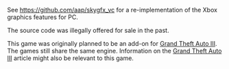 {{Game}}
See https://github.com/aap/skygfx_vc for a re-implementation of the Xbox graphics features for PC.

The source code was illegally offered for sale in the past.

This game was originally planned to be an add-on for [[Grand Theft Auto III]]. The games still share the same engine.
Information on the [[Grand Theft Auto III]] article might also be relevant to this game.